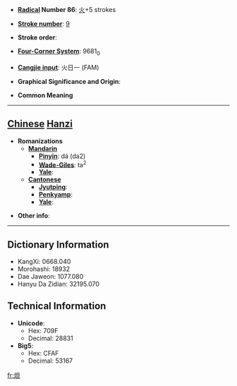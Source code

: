 * '''[[Wiktionary:Chinese radical index| Radical]] Number 86''': [[Wiktionary:Chinese radical index 火|火]]+5 strokes

* '''[[Wiktionary:Chinese total strokes index|Stroke number]]''': [[Wiktionary:Chinese total strokes index 9|9]]

* '''Stroke order''': 

* '''[[Wiktionary:Chinese four corner index|Four-Corner System]]''': 9681<sub>0</sub>

* '''[[Wiktionary:Chinese Cangjie index|Cangjie input]]''': 火日一 (FAM)

* '''Graphical Significance and Origin''': 

* '''Common Meaning'''

----

== [[Chinese]] [[Hanzi]] ==

* '''Romanizations'''
** '''[[Mandarin]]'''
*** '''[[Pinyin]]''': dá (da2)
*** '''[[Wade-Giles]]''': ta<sup>2</sup>
*** '''[[Yale]]''': 
** '''[[Cantonese]]'''
*** '''[[Jyutping]]''':
*** '''[[Penkyamp]]''': 
*** '''[[Yale]]''': 

* '''Other info''': 

----

== Dictionary Information ==

* KangXi: 0668.040
* Morohashi: 18932
* Dae Jaweon: 1077.080
* Hanyu Da Zidian: 32195.070

== Technical Information ==

* '''Unicode''':
** Hex: 709F
** Decimal: 28831
* '''Big5''':
** Hex: CFAF
** Decimal: 53167

[[fr:炟]]
